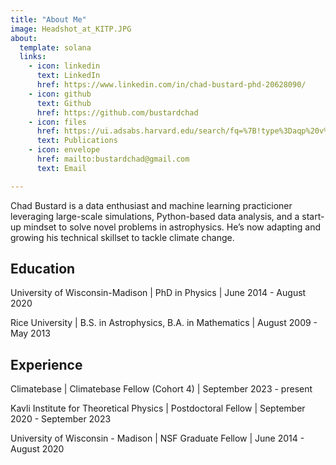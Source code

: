 ```yaml
---
title: "About Me"
image: Headshot_at_KITP.JPG
about:
  template: solana
  links:
    - icon: linkedin
      text: LinkedIn
      href: https://www.linkedin.com/in/chad-bustard-phd-20628090/
    - icon: github
      text: Github
      href: https://github.com/bustardchad
    - icon: files
      href: https://ui.adsabs.harvard.edu/search/fq=%7B!type%3Daqp%20v%3D%24fq_database%7D&fq_database=database%3A%20(astronomy%20OR%20physics)&q=author%3A(%22Bustard%2C%20Chad%22)&sort=citation_count%20desc%2C%20bibcode%20desc&p_=0  
      text: Publications
    - icon: envelope
      href: mailto:bustardchad@gmail.com
      text: Email

--- 
```


Chad Bustard is a data enthusiast and machine learning practicioner leveraging large-scale simulations,
 Python-based data analysis, and a start-up mindset to solve novel problems in astrophysics. He's now adapting and 
 growing his technical skillset to tackle climate change.  

## Education

University of Wisconsin-Madison | PhD in Physics | June 2014 - August 2020

Rice University | B.S. in Astrophysics, B.A. in Mathematics | August 2009 - May 2013

## Experience

Climatebase | Climatebase Fellow (Cohort 4) | September 2023 - present

Kavli Institute for Theoretical Physics | Postdoctoral Fellow | September 2020 - September 2023

University of Wisconsin - Madison | NSF Graduate Fellow | June 2014 - August 2020

